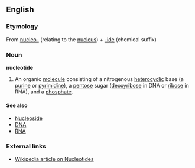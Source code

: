 ==English==
===Etymology===
From [[nucleo-]] (relating to the [[nucleus]]) + [[-ide]] (chemical suffix)
===Noun===
'''nucleotide'''
#An organic [[molecule]] consisting of a nitrogenous [[heterocyclic]] base (a [[purine]] or [[pyrimidine]]), a [[pentose]] sugar ([[deoxyribose]] in DNA or [[ribose]] in RNA), and a [[phosphate]].
====See also====
*[[Nucleoside]]
*[[DNA]]
*[[RNA]]
===External links===
*[[w:Nucleotide|Wikipedia article on Nucleotides]]